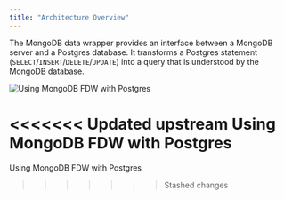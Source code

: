 ```yaml
---
title: "Architecture Overview"
---
```


<div id="architecture_overview" class="registered_link"></div>

The MongoDB data wrapper provides an interface between a MongoDB server and a Postgres database. It transforms a Postgres statement (`SELECT`/`INSERT`/`DELETE`/`UPDATE`) into a query that is understood by the MongoDB database.

![Using MongoDB FDW with Postgres](images/mongo_server_with_postgres.png)

<<<<<<< Updated upstream
Using MongoDB FDW with Postgres
=======
Using MongoDB FDW with Postgres
>>>>>>> Stashed changes
